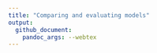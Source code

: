 ```yaml
---
title: "Comparing and evaluating models"
output: 
  github_document:
    pandoc_args: --webtex
---
```




```r

```

```r

```

```r

```

```r

```


